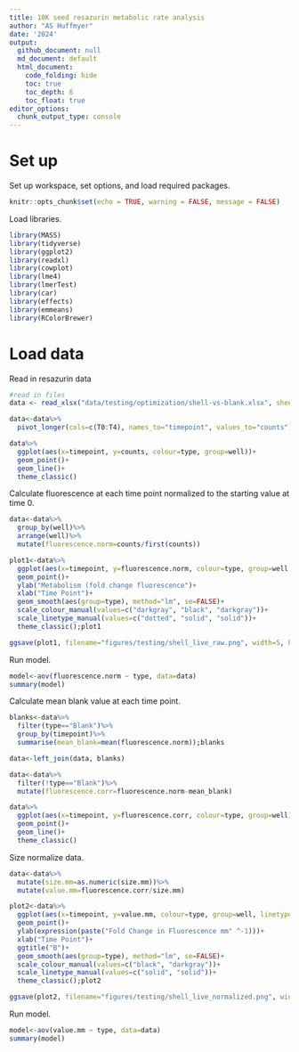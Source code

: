 ```yaml
---
title: 10K seed resazurin metabolic rate analysis
author: "AS Huffmyer"
date: '2024'
output:
  github_document: null
  md_document: default
  html_document:
    code_folding: hide
    toc: true
    toc_depth: 6
    toc_float: true
editor_options: 
  chunk_output_type: console
---
```


# Set up 

Set up workspace, set options, and load required packages.    
```r
knitr::opts_chunk$set(echo = TRUE, warning = FALSE, message = FALSE)
```

Load libraries. 
```r
library(MASS) 
library(tidyverse)
library(ggplot2)
library(readxl)
library(cowplot)
library(lme4)
library(lmerTest)
library(car)
library(effects)
library(emmeans)
library(RColorBrewer)
```

# Load data 

Read in resazurin data
```r
#read in files
data <- read_xlsx("data/testing/optimization/shell-vs-blank.xlsx", sheet="raw_data")

data<-data%>%
  pivot_longer(cols=c(T0:T4), names_to="timepoint", values_to="counts")
```

```r
data%>%
  ggplot(aes(x=timepoint, y=counts, colour=type, group=well))+
  geom_point()+
  geom_line()+
  theme_classic()
```

Calculate fluorescence at each time point normalized to the starting value at time 0. 
```r
data<-data%>%
  group_by(well)%>%
  arrange(well)%>%
  mutate(fluorescence.norm=counts/first(counts))
```

```r
plot1<-data%>%
  ggplot(aes(x=timepoint, y=fluorescence.norm, colour=type, group=well, linetype=type))+
  geom_point()+
  ylab("Metabolism (fold change fluorescence")+
  xlab("Time Point")+
  geom_smooth(aes(group=type), method="lm", se=FALSE)+
  scale_colour_manual(values=c("darkgray", "black", "darkgray"))+
  scale_linetype_manual(values=c("dotted", "solid", "solid"))+
  theme_classic();plot1

ggsave(plot1, filename="figures/testing/shell_live_raw.png", width=5, height=4)
```

Run model. 

```r
model<-aov(fluorescence.norm ~ type, data=data)
summary(model)
```

Calculate mean blank value at each time point. 
```r
blanks<-data%>%
  filter(type=="Blank")%>%
  group_by(timepoint)%>%
  summarise(mean_blank=mean(fluorescence.norm));blanks
```

```r
data<-left_join(data, blanks)

data<-data%>%
  filter(!type=="Blank")%>%
  mutate(fluorescence.corr=fluorescence.norm-mean_blank)
```

```r
data%>%
  ggplot(aes(x=timepoint, y=fluorescence.corr, colour=type, group=well))+
  geom_point()+
  geom_line()+
  theme_classic()
```

Size normalize data. 
```r
data<-data%>%
  mutate(size.mm=as.numeric(size.mm))%>%
  mutate(value.mm=fluorescence.corr/size.mm)
```

```r
plot2<-data%>%
  ggplot(aes(x=timepoint, y=value.mm, colour=type, group=well, linetype=type))+
  geom_point()+
  ylab(expression(paste("Fold Change in Fluorescence mm" ^-1)))+
  xlab("Time Point")+
  ggtitle("B")+
  geom_smooth(aes(group=type), method="lm", se=FALSE)+
  scale_colour_manual(values=c("black", "darkgray"))+
  scale_linetype_manual(values=c("solid", "solid"))+
  theme_classic();plot2

ggsave(plot2, filename="figures/testing/shell_live_normalized.png", width=5, height=4)
```

Run model. 

```r
model<-aov(value.mm ~ type, data=data)
summary(model)
```









